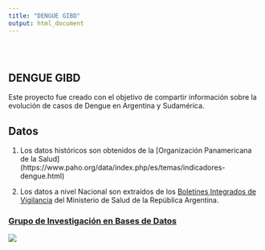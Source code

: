 ```yaml
---
title: "DENGUE GIBD"
output: html_document
---
```


<style type="text/css">
.title {
  display: none;
}

#getting-started img {
  margin-right: 10px;
}

</style>

<div class="row" style="padding-top: 30px;">
<div class="col-sm-6">


# **DENGUE GIBD**

Este proyecto fue creado con el objetivo de compartir información sobre la evolución de casos de Dengue en Argentina y Sudamérica.

## Datos

1. Los datos históricos son obtenidos de la [Organización Panamericana de la Salud] (https://www.paho.org/data/index.php/es/temas/indicadores-dengue.html)

2. Los datos a nivel Nacional son extraídos de los [Boletines Integrados de Vigilancia](https://www.argentina.gob.ar/salud/epidemiologia/boletines2020) del Ministerio de Salud de la República Argentina.





</div>
<div class="col-sm-6">

### [Grupo de Investigación en Bases de Datos](http://www.frcu.utn.edu.ar/gibd/)

<a href = "http://www.frcu.utn.edu.ar/gibd/">
![](images/logo.jpg)
</a>
</div>

